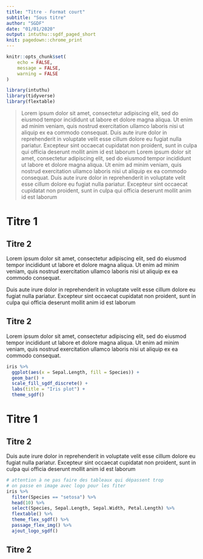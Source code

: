 ```yaml
---
title: "Titre - Format court"
subtitle: "Sous titre"
author: "SGDF"
date: "01/01/2020"
output: intuthu::sgdf_paged_short
knit: pagedown::chrome_print
---
```


```r
knitr::opts_chunk$set(
	echo = FALSE,
	message = FALSE,
	warning = FALSE
)
```

```r
library(intuthu)
library(tidyverse)
library(flextable)
```

> Lorem ipsum dolor sit amet, consectetur adipiscing elit, sed do eiusmod tempor incididunt ut labore et dolore magna aliqua. Ut enim ad minim veniam, quis nostrud exercitation ullamco laboris nisi ut aliquip ex ea commodo consequat.
> Duis aute irure dolor in reprehenderit in voluptate velit esse cillum dolore eu fugiat nulla pariatur. Excepteur sint occaecat cupidatat non proident, sunt in culpa qui officia deserunt mollit anim id est laborum
> Lorem ipsum dolor sit amet, consectetur adipiscing elit, sed do eiusmod tempor incididunt ut labore et dolore magna aliqua. Ut enim ad minim veniam, quis nostrud exercitation ullamco laboris nisi ut aliquip ex ea commodo consequat.
> Duis aute irure dolor in reprehenderit in voluptate velit esse cillum dolore eu fugiat nulla pariatur. Excepteur sint occaecat cupidatat non proident, sunt in culpa qui officia deserunt mollit anim id est laborum

# Titre 1 {-}

## Titre 2 {-}

Lorem ipsum dolor sit amet, consectetur adipiscing elit, sed do eiusmod tempor incididunt ut labore et dolore magna aliqua. Ut enim ad minim veniam, quis nostrud exercitation ullamco laboris nisi ut aliquip ex ea commodo consequat.

Duis aute irure dolor in reprehenderit in voluptate velit esse cillum dolore eu fugiat nulla pariatur. Excepteur sint occaecat cupidatat non proident, sunt in culpa qui officia deserunt mollit anim id est laborum

## Titre 2 {-}

Lorem ipsum dolor sit amet, consectetur adipiscing elit, sed do eiusmod tempor incididunt ut labore et dolore magna aliqua. Ut enim ad minim veniam, quis nostrud exercitation ullamco laboris nisi ut aliquip ex ea commodo consequat.

```r
iris %>% 
  ggplot(aes(x = Sepal.Length, fill = Species)) +
  geom_bar() +
  scale_fill_sgdf_discrete() +
  labs(title = "Iris plot") +
  theme_sgdf()
```

# Titre 1 {-}

## Titre 2 {-}

Duis aute irure dolor in reprehenderit in voluptate velit esse cillum dolore eu fugiat nulla pariatur. Excepteur sint occaecat cupidatat non proident, sunt in culpa qui officia deserunt mollit anim id est laborum

```r
# attention à ne pas faire des tableaux qui dépassent trop
# on passe en image avec logo pour les fiter
iris %>% 
  filter(Species == "setosa") %>% 
  head(10) %>% 
  select(Species, Sepal.Length, Sepal.Width, Petal.Length) %>% 
  flextable() %>% 
  theme_flex_sgdf() %>% 
  passage_flex_img() %>% 
  ajout_logo_sgdf()
```

## Titre 2 {-}


